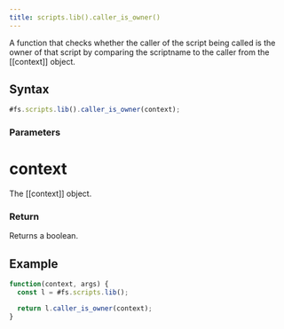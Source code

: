 ```yaml
---
title: scripts.lib().caller_is_owner()
---
```


A function that checks whether the caller of the script being called is the owner of that script by comparing the scriptname to the caller from the [[context]] object.

## Syntax

```js
#fs.scripts.lib().caller_is_owner(context);
```

### Parameters

# context

The [[context]] object.

### Return

Returns a boolean.

## Example

```js
function(context, args) {
  const l = #fs.scripts.lib();

  return l.caller_is_owner(context);
}
```
